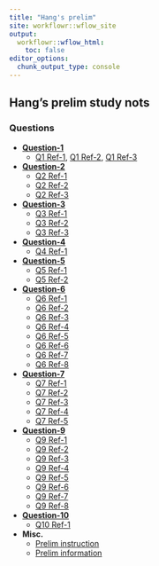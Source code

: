 ```yaml
---
title: "Hang's prelim"
site: workflowr::wflow_site
output:
  workflowr::wflow_html:
    toc: false
editor_options:
  chunk_output_type: console
---
```


## Hang's prelim study nots

### Questions

- [**Question-1**](https://chenh19.github.io/prelim/GGSB_questions_2022/GGSB_Question_1/GGSB_Prelim_Question_1.pdf)
  - [Q1 Ref-1](https://chenh19.github.io/prelim/GGSB_questions_2022/GGSB_Question_1/Quesetion_1-Reference_1.pdf), [Q1 Ref-2](https://chenh19.github.io/prelim/GGSB_questions_2022/GGSB_Question_1/Quesetion_1-Reference_2.pdf), [Q1 Ref-3](https://chenh19.github.io/prelim/GGSB_questions_2022/GGSB_Question_1/Quesetion_1-Reference_3.pdf)
  

- [**Question-2**](https://chenh19.github.io/prelim/GGSB_questions_2022/GGSB_Question_2/GGSB_Prelim_Question_2.pdf)
  - [Q2 Ref-1](https://chenh19.github.io/prelim/GGSB_questions_2022/GGSB_Question_2/Quesetion_2-Reference_1.pdf)
  - [Q2 Ref-2](https://chenh19.github.io/prelim/GGSB_questions_2022/GGSB_Question_2/Quesetion_2-Reference_2.pdf)
  - [Q2 Ref-3](https://chenh19.github.io/prelim/GGSB_questions_2022/GGSB_Question_2/Quesetion_2-Reference_3.pdf)

- [**Question-3**](https://chenh19.github.io/prelim/GGSB_questions_2022/GGSB_Question_3/GGSB_Prelim_Question_3.pdf)
  - [Q3 Ref-1](https://chenh19.github.io/prelim/GGSB_questions_2022/GGSB_Question_3/Quesetion_3-Reference_1.pdf)
  - [Q3 Ref-2](https://chenh19.github.io/prelim/GGSB_questions_2022/GGSB_Question_3/Quesetion_3-Reference_2.pdf)
  - [Q3 Ref-3](https://chenh19.github.io/prelim/GGSB_questions_2022/GGSB_Question_3/Quesetion_3-Reference_3.pdf)

- [**Question-4**](https://chenh19.github.io/prelim/GGSB_questions_2022/GGSB_Question_4/GGSB_Prelim_Question_4.pdf)
  - [Q4 Ref-1](https://chenh19.github.io/prelim/GGSB_questions_2022/GGSB_Question_4/Quesetion_4-Reference_1.pdf)

- [**Question-5**](https://chenh19.github.io/prelim/GGSB_questions_2022/GGSB_Question_5/GGSB_Prelim_Question_5.pdf)
  - [Q5 Ref-1](https://chenh19.github.io/prelim/GGSB_questions_2022/GGSB_Question_5/Quesetion_5-Reference_1.pdf)
  - [Q5 Ref-2](https://chenh19.github.io/prelim/GGSB_questions_2022/GGSB_Question_5/Quesetion_5-Reference_2.pdf)

- [**Question-6**](https://chenh19.github.io/prelim/GGSB_questions_2022/GGSB_Question_6/GGSB_Prelim_Question_6.pdf)
  - [Q6 Ref-1](https://chenh19.github.io/prelim/GGSB_questions_2022/GGSB_Question_6/Quesetion_6-Reference_1.pdf)
  - [Q6 Ref-2](https://chenh19.github.io/prelim/GGSB_questions_2022/GGSB_Question_6/Quesetion_6-Reference_2.pdf)
  - [Q6 Ref-3](https://chenh19.github.io/prelim/GGSB_questions_2022/GGSB_Question_6/Quesetion_6-Reference_3.pdf)
  - [Q6 Ref-4](https://chenh19.github.io/prelim/GGSB_questions_2022/GGSB_Question_6/Quesetion_6-Reference_4.pdf)
  - [Q6 Ref-5](https://chenh19.github.io/prelim/GGSB_questions_2022/GGSB_Question_6/Quesetion_6-Reference_5.pdf)
  - [Q6 Ref-6](https://chenh19.github.io/prelim/GGSB_questions_2022/GGSB_Question_6/Quesetion_6-Reference_6.pdf)
  - [Q6 Ref-7](https://chenh19.github.io/prelim/GGSB_questions_2022/GGSB_Question_6/Quesetion_6-Reference_7.pdf)
  - [Q6 Ref-8](https://chenh19.github.io/prelim/GGSB_questions_2022/GGSB_Question_6/Quesetion_6-Reference_8.pdf)

- [**Question-7**](https://chenh19.github.io/prelim/GGSB_questions_2022/GGSB_Question_7/GGSB_Prelim_Question_7.pdf)
  - [Q7 Ref-1](https://chenh19.github.io/prelim/GGSB_questions_2022/GGSB_Question_7/Quesetion_7-Reference_1.pdf)
  - [Q7 Ref-2](https://chenh19.github.io/prelim/GGSB_questions_2022/GGSB_Question_7/Quesetion_7-Reference_2.pdf)
  - [Q7 Ref-3](https://chenh19.github.io/prelim/GGSB_questions_2022/GGSB_Question_7/Quesetion_7-Reference_3.pdf)
  - [Q7 Ref-4](https://chenh19.github.io/prelim/GGSB_questions_2022/GGSB_Question_7/Quesetion_7-Reference_4.pdf)
  - [Q7 Ref-5](https://chenh19.github.io/prelim/GGSB_questions_2022/GGSB_Question_7/Quesetion_7-Reference_5.pdf)

- [**Question-9**](https://chenh19.github.io/prelim/GGSB_questions_2022/GGSB_Question_9/GGSB_Prelim_Question_9.pdf)
  - [Q9 Ref-1](https://chenh19.github.io/prelim/GGSB_questions_2022/GGSB_Question_9/Quesetion_9-Reference_1.pdf)
  - [Q9 Ref-2](https://chenh19.github.io/prelim/GGSB_questions_2022/GGSB_Question_9/Quesetion_9-Reference_2.pdf)
  - [Q9 Ref-3](https://chenh19.github.io/prelim/GGSB_questions_2022/GGSB_Question_9/Quesetion_9-Reference_3.pdf)
  - [Q9 Ref-4](https://chenh19.github.io/prelim/GGSB_questions_2022/GGSB_Question_9/Quesetion_9-Reference_4.pdf)
  - [Q9 Ref-5](https://chenh19.github.io/prelim/GGSB_questions_2022/GGSB_Question_9/Quesetion_9-Reference_5.pdf)
  - [Q9 Ref-6](https://chenh19.github.io/prelim/GGSB_questions_2022/GGSB_Question_9/Quesetion_9-Reference_6.pdf)
  - [Q9 Ref-7](https://chenh19.github.io/prelim/GGSB_questions_2022/GGSB_Question_9/Quesetion_9-Reference_7.pdf)
  - [Q9 Ref-8](https://chenh19.github.io/prelim/GGSB_questions_2022/GGSB_Question_9/Quesetion_9-Reference_8.pdf)

- [**Question-10**](https://chenh19.github.io/prelim/GGSB_questions_2022/GGSB_Question_10/GGSB_Prelim_Question_10.pdf)
  - [Q10 Ref-1](https://chenh19.github.io/prelim/GGSB_questions_2022/GGSB_Question_10/Quesetion_10-Reference_1.pdf)

- **Misc.**
  - [Prelim instruction](https://chenh19.github.io/prelim/GGSB_questions_2022/MISC/GGSB_Prelim_Exam_Instructions.pdf)
  - [Prelim information](https://chenh19.github.io/prelim/GGSB_questions_2022/MISC/PrelimExam_Information_from_GGSB_Handbook.pdf)
